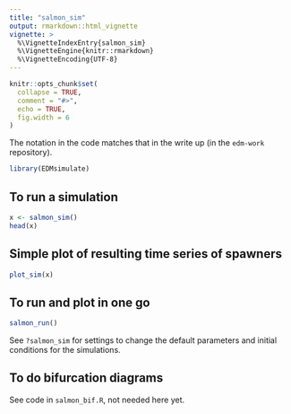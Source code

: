 ```yaml
---
title: "salmon_sim"
output: rmarkdown::html_vignette
vignette: >
  %\VignetteIndexEntry{salmon_sim}
  %\VignetteEngine{knitr::rmarkdown}
  %\VignetteEncoding{UTF-8}
---
```


```r
knitr::opts_chunk$set(
  collapse = TRUE,
  comment = "#>",
  echo = TRUE,
  fig.width = 6
)
```

The notation in the code matches that in the write up (in the `edm-work` repository).

```r
library(EDMsimulate)
```

## To run a simulation
```r
x <- salmon_sim()
head(x)
```

##  Simple plot of resulting time series of spawners
```r
plot_sim(x)
```

## To run and plot in one go
```r
salmon_run()
```

See `?salmon_sim` for settings to change the default parameters and initial
conditions for the simulations.

## To do bifurcation diagrams

See code in `salmon_bif.R`, not needed here yet.
